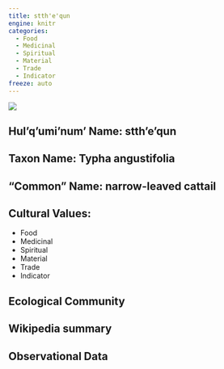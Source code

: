 ```yaml
---
title: stth'e'qun
engine: knitr
categories:
  - Food
  - Medicinal
  - Spiritual
  - Material
  - Trade
  - Indicator
freeze: auto
---
```

![](https://inaturalist-open-data.s3.amazonaws.com/photos/143259898/medium.jpeg)

## **Hul'q'umi'num' Name**: stth'e'qun
## **Taxon Name**: Typha angustifolia
## **"Common" Name**: narrow-leaved cattail
## **Cultural Values**:

  - Food
  - Medicinal
  - Spiritual
  - Material
  - Trade
  - Indicator

## **Ecological Community**
## **Wikipedia summary**
## **Observational Data**
